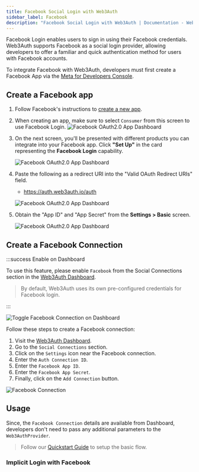 ```yaml
---
title: Facebook Social Login with Web3Auth
sidebar_label: Facebook
description: "Facebook Social Login with Web3Auth | Documentation - Web3Auth"
---
```



Facebook Login enables users to sign in using their Facebook credentials. Web3Auth supports Facebook
as a social login provider, allowing developers to offer a familiar and quick authentication method
for users with Facebook accounts.

To integrate Facebook with Web3Auth, developers must first create a Facebook App via the
[Meta for Developers Console](https://developers.facebook.com/).

## Create a Facebook app

1. Follow Facebook's instructions to
   [create a new app](https://developers.facebook.com/docs/development/create-an-app).
2. When creating an app, make sure to select `Consumer` from this screen to use Facebook Login.
   ![Facebook OAuth2.0 App Dashboard](/images/authentication/facebook/facebook-app.png)

3. On the next screen, you'll be presented with different products you can integrate into your
   Facebook app. Click **"Set Up"** in the card representing the **Facebook Login** capability.

   ![Facebook OAuth2.0 App Dashboard](/images/authentication/facebook/facebook-login-setup.png)

4. Paste the following as a redirect URI into the "Valid OAuth Redirect URIs" field.

   - https://auth.web3auth.io/auth

   ![Facebook OAuth2.0 App Dashboard](/images/authentication/facebook/facebook-login-settings-oauth.png)

5. Obtain the "App ID" and "App Secret" from the **Settings > Basic** screen.

   ![Facebook OAuth2.0 App Dashboard](/images/authentication/facebook/facebook-app-id-secret.png)

## Create a Facebook Connection

:::success Enable on Dashboard

To use this feature, please enable `Facebook` from the Social Connections section in the
[Web3Auth Dashboard](https://dashboard.web3auth.io).

> By default, Web3Auth uses its own pre-configured credentials for Facebook login.

:::

<div style={{ display: "flex", margin: "20px 0", justifyContent: "center" }}>
  <img
    src={FacebookToggle}
    style={{
      maxWidth: "800px",
      borderRadius: "8px",
      boxShadow: "0 2px 6px rgba(0, 0, 0, 0.1)",
    }}
    alt="Toggle Facebook Connection on Dashboard"
  />
</div>

Follow these steps to create a Facebook connection:

1. Visit the [Web3Auth Dashboard](https://dashboard.web3auth.io).
1. Go to the `Social Connections` section.
1. Click on the `Settings` icon near the Facebook connection.
1. Enter the `Auth Connection ID`.
1. Enter the `Facebook App ID`.
1. Enter the `Facebook App Secret`.
1. Finally, click on the `Add Connection` button.

<div style={{ display: "flex", margin: "20px 0", justifyContent: "center" }}>
  <img
    src={FacebookConnection}
    style={{
      maxWidth: "600px",
      borderRadius: "8px",
      boxShadow: "0 2px 6px rgba(0, 0, 0, 0.1)",
    }}
    alt="Facebook Connection"
  />
</div>

## Usage

Since, the `Facebook Connection` details are available from Dashboard, developers don't need to pass
any additional parameters to the `Web3AuthProvider`.

> Follow our [Quickstart Guide](/quick-start) to setup the basic flow.

### Implicit Login with Facebook

<ImplicitLoginFacebook />
